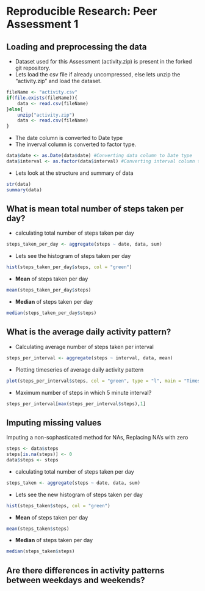 # Reproducible Research: Peer Assessment 1


## Loading and preprocessing the data
* Dataset used for this Assessment (activity.zip) is present in the forked git repository.
* Lets load the csv file if already uncompressed, else lets unzip the "activity.zip" and load the dataset.

```r
fileName <- "activity.csv"
if(file.exists(fileName)){
    data <- read.csv(fileName)
}else{
    unzip("activity.zip")
    data <- read.csv(fileName)
}
```
* The date column is converted to Date type
* The inverval column is converted to factor type. 

```r
data$date <- as.Date(data$date) #Converting data column to Date type
data$interval <- as.factor(data$interval) #Converting interval column to factor type
```

* Lets look at the structure and summary of data
```r
str(data)
summary(data)
```

## What is mean total number of steps taken per day?

* calculating total number of steps taken per day
```r
steps_taken_per_day <- aggregate(steps ~ date, data, sum)
```

* Lets see the histogram of steps taken per day
```r
hist(steps_taken_per_day$steps, col = "green")
```

* **Mean** of steps taken per day
```r
mean(steps_taken_per_day$steps)
```

* **Median** of steps taken per day
```r
median(steps_taken_per_day$steps)
```

## What is the average daily activity pattern?
* Calculating average number of steps taken per interval
```r
steps_per_interval <- aggregate(steps ~ interval, data, mean)
```

* Plotting timeseries of average daily activity pattern
```r
plot(steps_per_interval$steps, col = "green", type = "l", main = "Timeseries of Daily Pattern", ylab = "Average stpes per interval")
```

* Maximum number of steps in which 5 minute interval?

```r
steps_per_interval[max(steps_per_interval$steps),1]
```

## Imputing missing values

Imputing a non-sophasticated method for NAs, Replacing NA's with zero

```r
steps <- data$steps
steps[is.na(steps)] <- 0
data$steps <- steps
```

* calculating total number of steps taken per day
```r
steps_taken <- aggregate(steps ~ date, data, sum)
```

* Lets see the new histogram of steps taken per day
```r
hist(steps_taken$steps, col = "green")
```

* **Mean** of steps taken per day
```r
mean(steps_taken$steps)
```

* **Median** of steps taken per day
```r
median(steps_taken$steps)
```

## Are there differences in activity patterns between weekdays and weekends?
